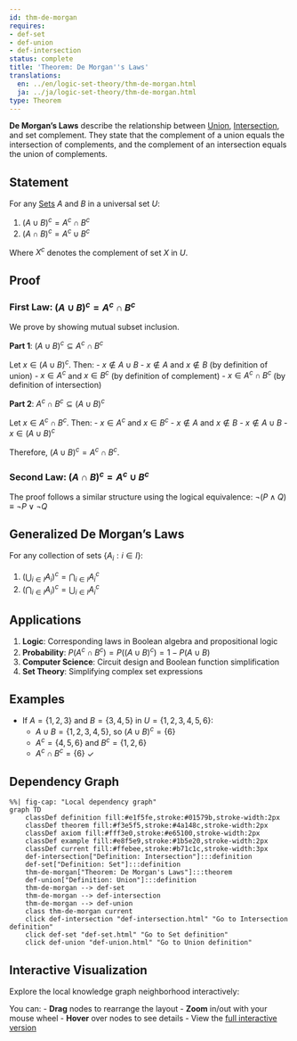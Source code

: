 ```yaml
---
id: thm-de-morgan
requires:
- def-set
- def-union
- def-intersection
status: complete
title: 'Theorem: De Morgan''s Laws'
translations:
  en: ../en/logic-set-theory/thm-de-morgan.html
  ja: ../ja/logic-set-theory/thm-de-morgan.html
type: Theorem
---
```


**De Morgan's Laws** describe the relationship between [Union](def-union.qmd), [Intersection](def-intersection.qmd), and set complement. They state that the complement of a union equals the intersection of complements, and the complement of an intersection equals the union of complements.

## Statement

For any [Sets](def-set.qmd) $A$ and $B$ in a universal set $U$:

1. $(A \cup B)^c = A^c \cap B^c$
2. $(A \cap B)^c = A^c \cup B^c$

Where $X^c$ denotes the complement of set $X$ in $U$.

## Proof

### First Law: $(A \cup B)^c = A^c \cap B^c$

We prove by showing mutual subset inclusion.

**Part 1**: $(A \cup B)^c \subseteq A^c \cap B^c$

Let $x \in (A \cup B)^c$. Then:
- $x \notin A \cup B$
- $x \notin A$ and $x \notin B$ (by definition of union)
- $x \in A^c$ and $x \in B^c$ (by definition of complement)
- $x \in A^c \cap B^c$ (by definition of intersection)

**Part 2**: $A^c \cap B^c \subseteq (A \cup B)^c$

Let $x \in A^c \cap B^c$. Then:
- $x \in A^c$ and $x \in B^c$
- $x \notin A$ and $x \notin B$
- $x \notin A \cup B$
- $x \in (A \cup B)^c$

Therefore, $(A \cup B)^c = A^c \cap B^c$.

### Second Law: $(A \cap B)^c = A^c \cup B^c$

The proof follows a similar structure using the logical equivalence:
$\neg(P \land Q) \equiv \neg P \lor \neg Q$

## Generalized De Morgan's Laws

For any collection of sets $\{A_i : i \in I\}$:

1. $\left(\bigcup_{i \in I} A_i\right)^c = \bigcap_{i \in I} A_i^c$
2. $\left(\bigcap_{i \in I} A_i\right)^c = \bigcup_{i \in I} A_i^c$

## Applications

1. **Logic**: Corresponding laws in Boolean algebra and propositional logic
2. **Probability**: $P(A^c \cap B^c) = P((A \cup B)^c) = 1 - P(A \cup B)$
3. **Computer Science**: Circuit design and Boolean function simplification
4. **Set Theory**: Simplifying complex set expressions

## Examples

- If $A = \{1, 2, 3\}$ and $B = \{3, 4, 5\}$ in $U = \{1, 2, 3, 4, 5, 6\}$:
  - $A \cup B = \{1, 2, 3, 4, 5\}$, so $(A \cup B)^c = \{6\}$
  - $A^c = \{4, 5, 6\}$ and $B^c = \{1, 2, 6\}$
  - $A^c \cap B^c = \{6\}$ ✓

## Dependency Graph

```mermaid
%%| fig-cap: "Local dependency graph"
graph TD
    classDef definition fill:#e1f5fe,stroke:#01579b,stroke-width:2px
    classDef theorem fill:#f3e5f5,stroke:#4a148c,stroke-width:2px
    classDef axiom fill:#fff3e0,stroke:#e65100,stroke-width:2px
    classDef example fill:#e8f5e9,stroke:#1b5e20,stroke-width:2px
    classDef current fill:#ffebee,stroke:#b71c1c,stroke-width:3px
    def-intersection["Definition: Intersection"]:::definition
    def-set["Definition: Set"]:::definition
    thm-de-morgan["Theorem: De Morgan's Laws"]:::theorem
    def-union["Definition: Union"]:::definition
    thm-de-morgan --> def-set
    thm-de-morgan --> def-intersection
    thm-de-morgan --> def-union
    class thm-de-morgan current
    click def-intersection "def-intersection.html" "Go to Intersection definition"
    click def-set "def-set.html" "Go to Set definition"
    click def-union "def-union.html" "Go to Union definition"
```

## Interactive Visualization

Explore the local knowledge graph neighborhood interactively:

::: {.graph-viz data-id="thm-de-morgan" data-width="700" data-height="500"}
:::

You can:
- **Drag** nodes to rearrange the layout
- **Zoom** in/out with your mouse wheel
- **Hover** over nodes to see details
- View the [full interactive version](../../output/interactive/thm-de-morgan.html){target="_blank"}
